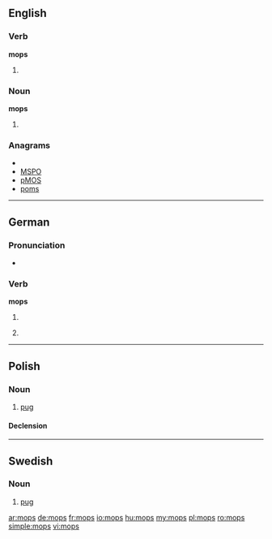 {{also|Mops}}
==English==

===Verb===
'''mops'''

# {{third-person singular of|[[mop]]}}

===Noun===
'''mops'''

# {{plural of|[[mop]]}}

===Anagrams===
* {{alphagram|mops}}
* [[MSPO#English|MSPO]]
* [[pMOS#English|pMOS]]
* [[poms#English|poms]]

----

==German==

===Pronunciation===
* {{IPA|/mɔps/|lang=de}}

===Verb===
'''mops'''

# {{de-verb form of|mopsen|i|s}}
# {{colloquial}} {{de-verb form of|mopsen|1|s|g}}

----

==Polish==

===Noun===
{{infl|pl|noun|g=m}}

# [[pug]]

====Declension====
{{pl-decl-noun
|mops|mopsy
|mopsa|mopsów
|mopsowi|mopsom
|mopsa|mopsy
|mopsem|mopsami
|mopsie|mopsach
|mopsie|mopsy
}}

----

==Swedish==

===Noun===
{{sv-noun|g=c}}

# [[pug]]

[[ar:mops]]
[[de:mops]]
[[fr:mops]]
[[io:mops]]
[[hu:mops]]
[[my:mops]]
[[pl:mops]]
[[ro:mops]]
[[simple:mops]]
[[vi:mops]]